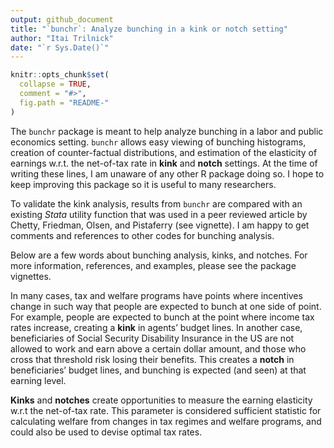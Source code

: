 ```yaml
---
output: github_document
title: "`bunchr`: Analyze bunching in a kink or notch setting"
author: "Itai Trilnick"
date: "`r Sys.Date()`"
---
```


<!-- README.md is generated from README.Rmd. Please edit that file -->

```r
knitr::opts_chunk$set(
  collapse = TRUE,
  comment = "#>",
  fig.path = "README-"
)
```
The `bunchr` package is meant to help analyze bunching in a labor and public economics setting. `bunchr` allows easy viewing of bunching histograms, creation of counter-factual
distributions, and estimation of the elasticity of earnings w.r.t. the net-of-tax
rate in __kink__ and __notch__ settings. At the time of writing these lines, I am unaware of any other R package doing so. I hope to keep improving this package so
it is useful to many researchers.

To validate the kink analysis, results from `bunchr` are compared with an existing _Stata_ utility function that was used in a peer reviewed article by Chetty,
Friedman, Olsen, and Pistaferry (see vignette). I am happy to get comments
and references to other codes for bunching analysis.

Below are a few words about bunching analysis, kinks, and notches. For more information, references, and examples, please see the package vignettes. 

In many cases, tax and welfare programs have points where incentives change in 
such way that people are expected to bunch at one side of point. For example, 
people are expected to bunch at the point where income tax rates increase, 
creating a __kink__ in agents' budget lines. In another case, beneficiaries of 
Social Security Disability Insurance in the US are not allowed to work and earn 
above a certain dollar amount, and those who cross that threshold risk losing 
their benefits. This creates a __notch__ in beneficiaries' budget lines, and 
bunching is expected (and seen) at that earning level.

__Kinks__ and __notches__ create opportunities to measure the earning elasticity w.r.t the net-of-tax rate. This parameter is considered sufficient statistic for calculating welfare from changes in tax regimes and welfare programs, and could also be used to devise optimal tax rates.





